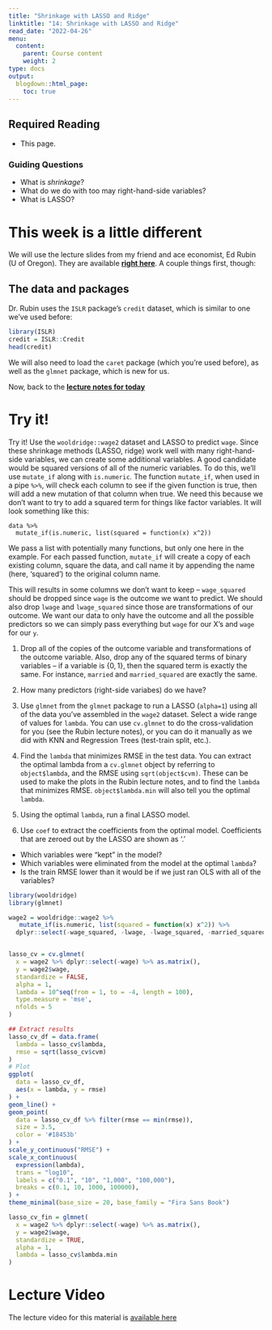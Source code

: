 ```yaml
---
title: "Shrinkage with LASSO and Ridge"
linktitle: "14: Shrinkage with LASSO and Ridge"
read_date: "2022-04-26"
menu:
  content:
    parent: Course content
    weight: 2
type: docs
output:
  blogdown::html_page:
    toc: true
---
```


## Required Reading

- This page.

### Guiding Questions

- What is *shrinkage*?
- What do we do with too may right-hand-side variables?
- What is LASSO?

# This week is a little different
We will use the lecture slides from my friend and ace economist, Ed Rubin (U of Oregon). They are available [**right here**](https://raw.githack.com/edrubin/EC524W20/master/lecture/005/005-slides.html#1). A couple things first, though:

## The data and packages

Dr. Rubin uses the `ISLR` package's `credit` dataset, which is similar to one we've used before:

```r
library(ISLR)
credit = ISLR::Credit
head(credit)

```

We will also need to load the `caret` package (which you're used before), as well as the `glmnet` package, which is new for us.

Now, back to the [**lecture notes for today**](https://raw.githack.com/edrubin/EC524W20/master/lecture/005/005-slides.html#1)



# Try it!

:::fyi
Try it! Use the `wooldridge::wage2` dataset and LASSO to predict `wage`. Since these shrinkage methods (LASSO, ridge) work well with many right-hand-side variables, we can create some additional variables. A good candidate would be squared versions of all of the numeric variables. To do this, we'll use `mutate_if` along with `is.numeric`. The function `mutate_if`, when used in a pipe `%>%`, will check each column to see if the given function is true, then will add a new mutation of that column when true. We need this because we don't want to try to add a squared term for things like factor variables. It will look something like this:

```
data %>%
  mutate_if(is.numeric, list(squared = function(x) x^2))
```


We pass a list with potentially many functions, but only one here in the example. For each passed function, `mutate_if` will create a copy of each existing column, square the data, and call name it by appending the name (here, 'squared') to the original column name.

This will results in some columns we don't want to keep -- `wage_squared` should be dropped since `wage` is the outcome we want to predict. We should also drop `lwage` and `lwage_squared` since those are transformations of our outcome. We want our data to only have the outcome and all the possible predictors so we can simply pass everything but `wage` for our X's and `wage` for our `y`. 

1. Drop all of the copies of the outcome variable and transformations of the outcome variable. Also, drop any of the squared terms of binary variables -- if a variable is $\{0,1\}$, then the squared term is exactly the same. For instance, `married` and `married_squared` are exactly the same.

2. How many predictors (right-side variabes) do we have?

3. Use `glmnet` from the `glmnet` package to run a LASSO (`alpha=1`) using all of the data you've assembled in the `wage2` dataset. Select a wide range of values for `lambda`. You can use `cv.glmnet` to do the cross-validation for you (see the Rubin lecture notes), or you can do it manually as we did with KNN and Regression Trees (test-train split, etc.).

4. Find the `lambda` that minimizes RMSE in the test data. You can extract the optimal lambda from a `cv.glmnet` object by referring to `object$lambda`, and the RMSE using `sqrt(object$cvm)`. These can be used to make the plots in the Rubin lecture notes, and to find the `lambda` that minimizes RMSE. `object$lambda.min` will also tell you the optimal `lambda`.

5. Using the optimal `lambda`, run a final LASSO model.

6. Use `coef` to extract the coefficients from the optimal model. Coefficients that are zeroed out by the LASSO are shown as '.'
- Which variables were "kept" in the model?
- Which variables were eliminated from the model at the optimal `lambda`?
- Is the train RMSE lower than it would be if we just ran OLS with all of the variables?

:::

```r
library(wooldridge)
library(glmnet)

wage2 = wooldridge::wage2 %>%
   mutate_if(is.numeric, list(squared = function(x) x^2)) %>%
  dplyr::select(-wage_squared, -lwage, -lwage_squared, -married_squared, -black_squared, -south_squared, -urban_squared)


lasso_cv = cv.glmnet(
  x = wage2 %>% dplyr::select(-wage) %>% as.matrix(),
  y = wage2$wage,
  standardize = FALSE,
  alpha = 1,
  lambda = 10^seq(from = 1, to = -4, length = 100),
  type.measure = 'mse',
  nfolds = 5
)

## Extract results
lasso_cv_df = data.frame(
  lambda = lasso_cv$lambda,
  rmse = sqrt(lasso_cv$cvm)
)
# Plot
ggplot(
  data = lasso_cv_df,
  aes(x = lambda, y = rmse)
) +
geom_line() +
geom_point(
  data = lasso_cv_df %>% filter(rmse == min(rmse)),
  size = 3.5,
  color = '#18453b'
) +
scale_y_continuous("RMSE") +
scale_x_continuous(
  expression(lambda),
  trans = "log10",
  labels = c("0.1", "10", "1,000", "100,000"),
  breaks = c(0.1, 10, 1000, 100000),
) +
theme_minimal(base_size = 20, base_family = "Fira Sans Book")

lasso_cv_fin = glmnet(
  x = wage2 %>% dplyr::select(-wage) %>% as.matrix(),
  y = wage2$wage,
  standardize = TRUE,
  alpha = 1,
  lambda = lasso_cv$lambda.min
)

```

# Lecture Video
The lecture video for this material is [available here <i class="fas fa-film"></i>]()